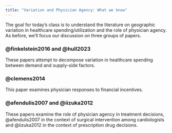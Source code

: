 ```yaml
---
title: "Variation and Physician Agency: What we know"
---
```


The goal for today's class is to understand the literature on geographic variation in healthcare spending/utilization and the role of physician agency. As before, we'll focus our discussion on three groups of papers.

### @finkelstein2016 and @hull2023
These papers attempt to decompose variation in healthcare spending between demand and supply-side factors.

### @clemens2014
This paper examines physician responses to financial incentives.

### @afendulis2007 and @iizuka2012
These papers examine the role of physician agency in treatment decisions, @afendulis2007 in the context of surgical intervention among cardiologists and @iizuka2012 in the context of prescription drug decisions. 